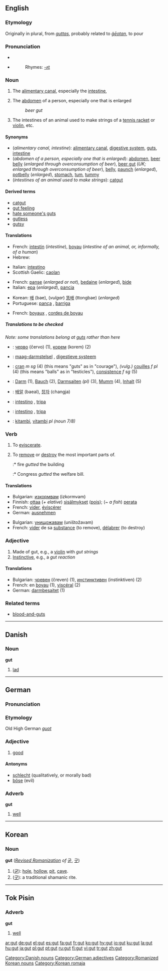 {{see|GUT}}

==English==
{{see|guts}}

===Etymology===
Originally in plural, from {{OE.}} ''[[guttas]]'', probably related to ''[[geotan|ġēotan]]'', to pour

===Pronunciation===
*{{IPA|/gʌt/}}
*{{audio|En-us-inlandnorth-gut.ogg|Audio (US-Inland North)}}
*:Rhymes: [[Rhymes:English:-ʌt|-ʌt]]

===Noun===
{{en-noun}}

#The [[alimentary canal]], especially the [[intestine]], 
#{{informal}} The [[abdomen]] of a person, especially one that is enlarged
#:''beer gut''
#{{uncountable}} The intestines of an animal used to make strings of a [[tennis racket]] or [[violin]], etc.

====Synonyms====
*(''alimentary canal, intestine''): [[alimentary canal]], [[digestive system]], [[guts]], [[intestine]]
*(''abdomen of a person, especially one that is enlarged''): [[abdomen]], [[beer belly]] (''enlarged through overconsumption of beer''), [[beer gut]] (''UK; enlarged through overconsumption of beer''), [[belly]], [[paunch]] (''enlarged''), [[potbelly]] (''enlarged''), [[stomach]], [[tum]], [[tummy]]
*(''intestines of an animal used to make strings''): [[catgut]]

====Derived terms====
*[[catgut]]
*[[gut feeling]]
*[[hate someone's guts]]
*[[gutless]]
*[[gutsy]]

====Translations====
{{trans-top|alimentary canal}}
*French: [[intestin]] {{m}} (''intestine''), [[boyau]] {{m}} (''intestine of an animal, or, informally, of a human'')
*Hebrew: {{he-translation|מעי|me`í}} {{m}}
{{trans-mid}}
*Italian: [[intestino]] {{m}}
*Scottish Gaelic: [[caolan]] {{m}}
{{trans-bottom}}

{{trans-top|abdomen}}
*French: [[panse]] {{f}} (''enlarged or not''), [[bedaine]] {{f}} (''enlarged''), [[bide#French|bide]] {{m}}
*Italian: [[epa]] {{f}} (''enlarged''), [[pancia]] {{f}}
{{trans-mid}}
*Korean: [[배]] (bae), (''vulgar'') [[똥배]] (ttongbae) (''enlarged'')
*Portuguese: [[pança]] {{f}}, [[barriga]] {{f}}
{{trans-bottom}}

{{trans-top|intestines of an animal used to make strings of a tennis racket or violin, etc}}
*French: [[boyau]]x {{mpl}}, [[corde de boyau|cordes de boyau]] {{fpl}}
{{trans-mid}}
{{trans-bottom}}

=====Translations to be checked=====
{{checktrans}}
''Note: some translations belong at [[guts]] rather than here''
*{{ttbc|Bulgarian}}: [[черво]] (červo) {{n}} (1), [[корем]] (korem) {{m}} (2)
*{{ttbc|Dutch}}: [[maag-darmstelsel]] {{n}}, [[digestieve systeem]] {{n}}
*{{ttbc|French}}: [[cran]] ''m sg'' (4) (this means "guts" as in "courage"), ''(vulg.)'' [[couille]]s ''f pl'' (4) (this means "balls" as in "testicles"), [[consistence]] ''f sg'' (5)
*{{ttbc|German}}: [[Darm]] {{m}} (1), [[Bauch]] {{m}} (2), [[Darmsaiten]] ''(pl)'' {{f}} (3), [[Mumm]] {{m}} (4), [[Inhalt]] {{m}} (5)
*{{ttbc|Korean}}: [[배알]] (baeal), [[창자]] (changja)
*{{ttbc|Portuguese}}: [[intestino]] {{m}}, [[tripa]] {{f}}
*{{ttbc|Spanish}}: [[intestino]] {{m}}, [[tripa]] {{f}}
*{{ttbc|Swahili}}: [[kitambi]], [[vitambi]] ''pl (noun 7/8)''

===Verb===
{{en-verb|gut|t|ed}}

# {{transitive}} To [[eviscerate]].
# {{transitive}} To [[remove]] or [[destroy]] the most important parts of.
#:* fire ''gutted'' the building
#:* Congress ''gutted'' the welfare bill.

====Translations====
{{trans-top|To eviscerate}}
*Bulgarian: [[изкормвам]] (izkormvam)
*Finnish: [[ottaa]] (''+ elative'') [[sisälmys|sisälmykset]] ([[pois]]); (''~ a fish'') [[perata]]
*French: [[vider]], [[éviscérer]]
*German: [[ausnehmen]]
{{trans-mid}}
{{trans-bottom}}

{{trans-top|To remove or destroy the most important parts of}}
*Bulgarian:  [[унищожавам]] (uništožavam)
*French: [[vider]] de sa [[substance]] (to remove), [[délabrer]] (to destroy)
{{trans-mid}}
{{trans-bottom}}

===Adjective===
{{en-adj}}

# Made of gut, e.g., a [[violin]] with ''gut strings''
# [[instinctive|Instinctive]], e.g., a ''gut reaction''

====Translations====
*Bulgarian: [[чревен]] (čreven) (1), [[инстинктивен]] (instinktiven) (2)
*French: en [[boyau]] (1), [[viscéral]] (2)
*German: [[darmbesaitet]] (1)

===Related terms===
*[[blood-and-guts]]


----

==Danish==

===Noun===
'''gut'''

# [[lad]]

[[Category:Danish nouns]]


----

==German==

===Pronunciation===
{{IPA|/gu:t/}}
===Etymology===
Old High German ''[[guot]]''
===Adjective===
{{de-adj|comparative=besser |superlative=besten }}

# [[good]]

====Antonyms====
*[[schlecht]] (qualitatively, or morally bad)
*[[böse]] (evil)

===Adverb===
'''gut'''

# [[well]]

[[Category:German adjectives]]

----

==Korean==

===Noun===
'''gut''' (''[[w:Revised Romanization|Revised Romanization]] of'' [[굳]], [[굿]]) 
#([[굳]]): [[hole]], [[hollow]], [[pit]], [[cave]].
#([[굿]]): a traditional shamanic rite.

[[Category:Romanized Korean nouns]]
[[Category:Korean romaja]]

----

==Tok Pisin==

===Adverb===
'''gut'''

# [[well]]

[[ar:gut]]
[[de:gut]]
[[el:gut]]
[[es:gut]]
[[fa:gut]]
[[fr:gut]]
[[ko:gut]]
[[hy:gut]]
[[io:gut]]
[[ku:gut]]
[[la:gut]]
[[hu:gut]]
[[ja:gut]]
[[pl:gut]]
[[pt:gut]]
[[ru:gut]]
[[fi:gut]]
[[vi:gut]]
[[tr:gut]]
[[zh:gut]]